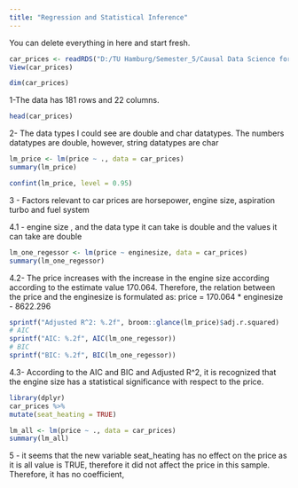 ```yaml
---
title: "Regression and Statistical Inference"
---
```


::: callout-note
You can delete everything in here and start fresh.
:::

```R
car_prices <- readRDS("D:/TU Hamburg/Semester_5/Causal Data Science for Business Analytics/Causal_Data_Science_Data/Causal_Data_Science_Data/car_prices.rds")
View(car_prices)

```


```R
dim(car_prices)
```
1-The data has 181 rows and  22 columns.

```R
head(car_prices)
```

2- The data types I could see are double and char datatypes. The numbers datatypes are double, however, string datatypes are char

```R
lm_price <- lm(price ~ ., data = car_prices)
summary(lm_price)
```
```R
confint(lm_price, level = 0.95)
```
3 - Factors relevant to car prices are horsepower, engine size, aspiration turbo and fuel system


4.1 - engine size , and the data type it can take is double and the values it can take are double

```R
lm_one_regessor <- lm(price ~ enginesize, data = car_prices)
summary(lm_one_regessor)
```
4.2- The price increases with the increase in the engine size according according to the estimate value 170.064. Therefore, the relation between the price and the enginesize is formulated as: price = 170.064 * enginesize - 8622.296

```R
sprintf("Adjusted R^2: %.2f", broom::glance(lm_price)$adj.r.squared)
# AIC
sprintf("AIC: %.2f", AIC(lm_one_regessor))
# BIC
sprintf("BIC: %.2f", BIC(lm_one_regessor))
```
4.3- According to the AIC and BIC and Adjusted R^2, it is recognized that the engine size has a statistical significance with respect to the price.


```R
library(dplyr)
car_prices %>% 
mutate(seat_heating = TRUE)
```
```R
lm_all <- lm(price ~ ., data = car_prices)
summary(lm_all)
```
5 - it seems that the new variable seat_heating has no effect on the price as it is all value is TRUE, therefore it did not affect the price in this sample. Therefore, it has no coefficient, 
